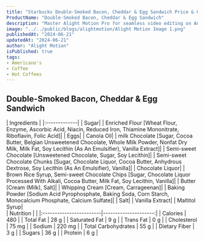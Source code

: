 ```yaml
---
title: "Starbucks Double-Smoked Bacon, Cheddar & Egg Sandwich Price & Calories"
ProductName: "Double-Smoked Bacon, Cheddar & Egg Sandwich" 
description: "Master Alight Motion Pro for seamless video editing on Android, iOS, and Tablets with our ultimate guide, unlocking advanced features and elevating your skills in 2024!"
image: "../../public/blogs/alightmotion/Alight Motion Image 1.png"
publishedAt: "2024-06-21"
updatedAt: "2024-06-21"
author: "Alight Motion"
isPublished: true
tags:
- Americano's
- Coffee
- Hot Coffees   
---
```


 
## Double-Smoked Bacon, Cheddar & Egg Sandwich 
    
<div className="tables-container">
  <div className="table-wrapper">
    | Ingredients  |  
    |:-------------|
    | Sugar|
    | Enriched Flour [Wheat Flour, Enzyme, Ascorbic Acid, Niacin, Reduced Iron, Thiamine Mononitrate, Riboflavin, Folic Acid]|
    | Eggs|
    | Canola Oil|
    | milk Chocolate [Sugar, Cocoa Butter, Belgian Unsweetened Chocolate, Whole Milk Powder, Nonfat Dry Milk, Milk Fat, Soy Lecithin (As An Emulsifier), Vanilla Extract]|
    | Semi-sweet Chocolate [Unsweetened Chocolate, Sugar, Soy Lecithin]|
    | Semi-sweet Chocolate Chunks [Sugar, Chocolate Liquor, Cocoa Butter, Anhydrous Dextrose, Soy Lecithin (As An Emulsifier), Vanilla]|
    | Chocolate Liquor|
    | Brown Rice Syrup, Semi-sweet Chocolate Chips [Sugar, Chocolate Liquor Processed With Alkali, Cocoa Butter, Milk Fat, Soy Lecithin, Vanilla]|
    | Butter [Cream (Milk), Salt]|
    | Whipping Cream [Cream, Carrageenan]|
    | Baking Powder [Sodium Acid Pyrophosphate, Baking Soda, Corn Starch, Monocalcium Phosphate, Calcium Sulfate]|
    | Salt|
    | Vanilla Extract|
    | Maltitol Syrup|
  </div>
  <div className="table-wrapper">
    | Nutrition               |                      |  
    |:------------------------|---------------------:|
    | Calories                | 480                  |
    | Total Fat               | 28 g                 |
    | Saturated Fat           | 9 g                  |
    | Trans Fat               | 0 g                  |
    | Cholesterol             | 75 mg                |
    | Sodium                  | 220 mg               |
    | Total Carbohydrates     | 55 g                 |
    | Dietary Fiber           | 3 g                  |
    | Sugars                  | 36 g                 |
    | Protein                 | 6 g                  |
  </div>
</div>
<style jsx>{`
  .tables-container {
    display: flex;
    flex-direction: row;
    gap: 30px;
  }
  .table-wrapper {
    width: 500px; /* Adjust as needed */
  }
  @media (max-width: 768px) {
    .tables-container {
      flex-direction: column;
      gap: 0px; /* Adjust as needed */
    }
    .table-wrapper {
      width: 100%; /* Adjust as needed */
    }
  }
`}</style>

